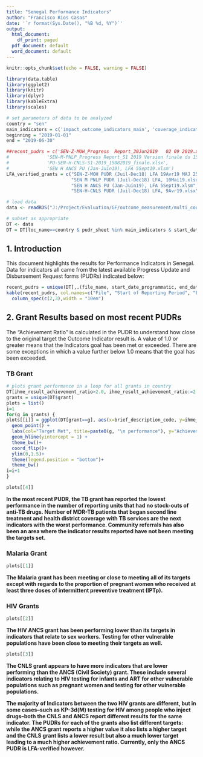 ```yaml
---
title: "Senegal Performance Indicators"
author: "Francisco Rios Casas"
date: '`r format(Sys.Date(), "%B %d, %Y")`'
output:
  html_document:
    df_print: paged
  pdf_document: default
  word_document: default
---
```


```r
knitr::opts_chunk$set(echo = FALSE, warning = FALSE)

library(data.table)
library(ggplot2)
library(knitr)
library(dplyr)
library(kableExtra)
library(scales)

# set parameters of data to be analyzed
country = "sen"
main_indicators = c('impact_outcome_indicators_main', 'coverage_indicators_main')
beginning = "2019-01-01"
end = "2019-06-30"

##recent_pudrs = c('SEN-Z-MOH_Progress  Report_30Jun2019   02 09 2019.xlsx', 
#              'SEN-M-PNLP_Progress Report_S1 2019 Version finale du 15 Aout 2019.xlsx', 
#              'PU-SEN-H-CNLS-S1-2019_15082019_finale.xlsx', 
#              'SEN H ANCS PU (Jan-Juin19), LFA 5Sept19.xlsm')
LFA_verified_grants = c("SEN-Z-MOH PUDR (Juil-Dec18) LFA 19Avr19 MAJ 25apr19.xlsx",
                        "SEN M PNLP PUDR (Juil-Dec18) LFA, 10Mai19.xlsx",
                        "SEN H ANCS PU (Jan-Juin19), LFA 5Sept19.xlsm",
                        "SEN-H-CNLS PUDR (Juil-Dec18) LFA, 9Avr19.xlsx") # file names of most-recent LFA-verified grants

# load data
data <- readRDS("J:/Project/Evaluation/GF/outcome_measurement/multi_country/performance_indicators/pudr_indicator_extraction/cleaned_data/kpi_data_for_analyses2.RDS")

# subset as appropriate
DT <- data
DT = DT[loc_name==country & pudr_sheet %in% main_indicators & start_date_programmatic==beginning & end_date_programmatic==end]
```


## 1. Introduction  

This document highlights the results for Performance Indicators in Senegal. Data for indicators all came from the latest available Progress Update and Disbursement Request forms (PUDRs) indicated below:  


```r
recent_pudrs = unique(DT[,.(file_name, start_date_programmatic, end_date_programmatic)])
kable(recent_pudrs, col.names=c("File", "Start of Reporting Period", "End of Reporting Period")) %>%
  column_spec(c(2,3),width = "10em")
```



## 2. Grant Results based on most recent PUDRs  


The "Achievement Ratio" is calculated in the PUDR to understand how close to the original target the Outcome Indicator result is. A value of 1.0 or greater means that the Indicators goal has been met or exceeded. There are some exceptions in which a value further below 1.0 means that the goal has been exceeded.


### TB Grant
```r
# plots grant performance in a loop for all grants in country
DT[ihme_result_achievement_ratio>2.0, ihme_result_achievement_ratio:=2.0]
grants = unique(DT$grant)
plots = list()
i=1
for(g in grants) {
plots[[i]] = ggplot(DT[grant==g], aes(x=brief_description_code, y=ihme_result_achievement_ratio, col=target_met)) +
  geom_point() +
  labs(col="Target Met", title=paste0(g, "\n performance"), y="Achievement Ratio", x="Indicator", caption=paste0("Source: ", unique(DT[grant==g]$file_name))) +
  geom_hline(yintercept = 1) +
  theme_bw()+
  coord_flip()+
  ylim(0,1.5)+
  theme(legend.position = "bottom")+
  theme_bw()
i=i+1
}
```

```r
plots[[4]]
```


**In the most recent PUDR, the TB grant has reported the lowest performance in the number of reporting units that had no stock-outs of anti-TB drugs. Number of MDR-TB patients that began second line treatment and health district coverage with TB services are the next indicators with the worst performance. Community referrals has also been an area where the indicator results reported have not been meeting the targets set.** 


### Malaria Grant

```r
plots[[1]]
```


**The Malaria grant has been meeting or close to meeting all of its targets except with regards to the proportion of pregnant women who received at least three doses of intermittent preventive treatment (IPTp).**



### HIV Grants

```r
plots[[2]]
```


**The HIV ANCS grant has been performing lower than its targets in indicators that relate to sex workers. Testing for other vulnerable populations have been close to meeting their targets as well. **

```r
plots[[3]]
```

**The CNLS grant appears to have more indicators that are lower performing than the ANCS (Civil Society) grant. These include several indicators relating to HIV testing for infants and ART for other vulnerable populations such as pregnant women and testing for other vulnerable populations.**

**The majority of Indicators between the two HIV grants are different, but in some cases--such as KP-3d(M) testing for HIV among people who inject drugs--both the CNLS and ANCS report different results for the same indicator. The PUDRs for each of the grants also list different targets: while the ANCS grant reports a higher value it also lists a higher target and the CNLS grant lists a lower result but also a much lower target leading to a much higher achievement ratio. Currently, only the ANCS PUDR is LFA-verified however.**  

